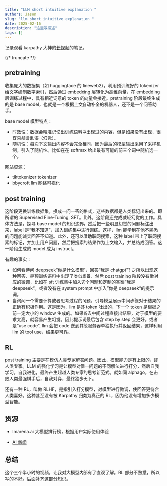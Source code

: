 ```yaml
---
title: "LLM short intuitive explanation "
authors: Jason
slug: "llm short intuitive explanation "
date: 2025-02-16
description: "这里写描述"
tags: []
---
```



记录观看 karpathy 大神的[长视频](https://www.youtube.com/watch?v=7xTGNNLPyMI&ab_channel=AndrejKarpathy)的笔记。

{/* truncate */}

## pretraining

收集庞大的数据集（如 huggingface 的 fineweb2），利用预训练好的 tokenizer 给文字编制数字索引，然后通过 embedding 层转化为高维向量，在 embedding 层训练过程中，具有相近词意的 token 的向量会接近。pretraining 阶段最终生成的是 base model，也就是一个根据上文自动补全的机器人，还不是一个问答助手。

base model 模型特点：

- 时效性：数据会精准记忆出训练语料中出现过的内容，但是如果没有出现，很容易胡言乱语（幻觉）。
- 随机性：每次下文输出内容不会完全相同，因为最后的模型输出采用了采样机制，引入了随机性。比如在在 softmax 给出最有可能的前三个词中随机选一个。

网站资源：

- tiktokenizer tokenizer
- bbycroft llm 网络可视化

## post training

这阶段更换训练数据集，换成一问一答的格式，这些数据都是人类标记出来的。即所谓的 Supervised Fine-Tuning, SFT。此外，这阶段还完成减轻幻觉的工作。具体方法是，探寻 base model 的知识边界，然后把一些明显幻觉的问题标注出来，label 是“我不知道”，加入训练集中进行训练。这样，llm 能学到在他不熟悉的问题能诚实回答不知道。此外，还可以借助联网搜索，这种 label 带上了联网搜索的标记，并加上用户问题，然后把搜索的结果作为上文输入，并总结成回答。这一阶段生成的 model 成为 instruct。

有趣的事实：

- 如何看待问 deepseek“你是什么模型”，回答“我是 chatgpt"? 之所以出现这种回答，是预训练语料中出现了类似场景，然后 post training 阶段没有做对应的微调，比如在 sft 训练集中加入这个问题和定制的答案”我是 deepseek“。或者没有在 system prompt 中加入”你是 deepseek“的提示词。
- 当询问一个需要计算或者思考过程的问题，引导模型展示中间步骤对于结果的正确有积极作用。这是因为，llm 是逐 token 吐出的，下一个 token 是根据之前一定大小的 window 生成的。如果省去中间过程直接出结果，对于模型的要求太高，就容易产生幻觉。因此提示词最后包含 step by step 会更好。或者是”use code", llm 会把 code 送到其他服务器单独执行并返回结果，这样利用 llm 的 tool use，结果更可靠。

## RL

post training 主要是在模仿人类专家解答问题。因此，模型能力是有上限的，即人类专家。LLM 的强化学习是让模型对同一问题的不同解法进行打分，然后自我学习，自我进化，最终产生超越人类专家的思考新范式。就如同 alphago，在击败人类最强棋手后，自我对弈，最终独步天下。

还有一种 RL，叫做 RLHF，是指引入打分模型，对模型进行微调，使回答更符合人类喜好。这种甚至没有被 Karpathy 归类为真正的 RL，因为他没有增加多少模型智能。

## 资源

- lmarena.ai 大模型排行榜，根据用户实际使用体验

- [AI 新闻](https://buttondown.com/ainews/archive/ainews-small-news-items/)

## 总结

这个三个半小时的视频，让我对大模型内部有了直观了解。RL 部分不熟悉，所以写的不好。后面补齐这部分知识。

